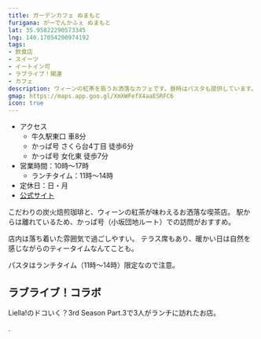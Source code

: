 ```yaml
---
title: ガーデンカフェ ぬまもと
furigana: がーでんかふぇ ぬまもと
lat: 35.95822290573345
lng: 140.17054200974192
tags:
- 飲食店
- スイーツ
- イートイン可
- ラブライブ！関連
- カフェ
description: ウィーンの紅茶を扱うお洒落なカフェです。昼時はパスタも提供しています。
gmap: https://maps.app.goo.gl/XmXWFefX4aaESRFC6
icon: true
---
```


<LinkedImage
  basename="hamyu044/numamoto-sign2"
/>

- アクセス
  - 牛久駅東口 車8分
  - かっぱ号 さくら台4丁目 徒歩6分
  - かっぱ号 女化東 徒歩7分
- 営業時間：10時～17時
  - ランチタイム：11時～14時
- 定休日：日・月
- [公式サイト](http://cafe-numamoto.com/)

こだわりの炭火焙煎珈琲と、ウィーンの紅茶が味わえるお洒落な喫茶店。
駅からは離れているため、かっぱ号（小坂団地ルート）での訪問がおすすめ。

<LinkedImage
  aspectRatio="16/9"
  focus="40% 5%"
  basename="nato_blooming/numamoto-cake"
/>

店内は落ち着いた雰囲気で過ごしやすい。
テラス席もあり、暖かい日は自然を感じながらのティータイムなんてことも。

パスタはランチタイム（11時～14時）限定なので注意。

<LinkedImage
  basename="hamyu044/numamoto-menu_trimmed"
/>

## ラブライブ！コラボ

Liella!のドコいく？3rd Season Part.3で3人がランチに訪れたお店。

<YouTubeEmbed videoId="NC4Rzm3hyuc" />

.
